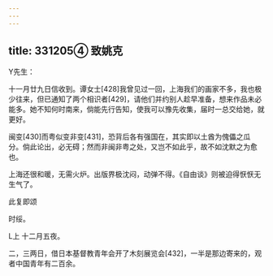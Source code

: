 ```yaml
---
---
---
```

title: 331205④ 致姚克
---




Y先生：

十一月廿九日信收到。谭女士[428]我曾见过一回，上海我们的画家不多，我也极少往来，但已通知了两个相识者[429]，请他们并约别人趁早准备，想来作品未必能多。她不知何时南来，倘能先行告知，使我可以豫先收集，届时一总交给她，就更好。

闽变[430]而粤似变非变[431]，恐背后各有强国在，其实即以土酋为傀儡之瓜分。倘此论出，必无碍；然而非闽非粤之处，又岂不如此乎，故不如沈默之为愈也。

上海还很和暖，无需火炉。出版界极沈闷，动弹不得。《自由谈》则被迫得恹恹无生气了。

此复即颂

时绥。

L上 十二月五夜。

二，三两日，借日本基督教青年会开了木刻展览会[432]，一半是那边寄来的，观者中国青年有二百余。